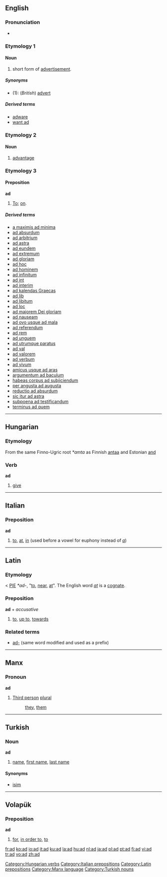 {{see|AD}}
==English==

===Pronunciation===
*{{IPA|/æd/}}

===Etymology 1===

====Noun====
{{en-noun}}

# {{informal}} short form of [[advertisement]].

=====Synonyms=====
*(1): (''British'') [[advert]]

=====Derived terms=====
*[[adware]]
*[[want ad]]

===Etymology 2===

====Noun====
{{en-noun}}

# {{tennis}} [[advantage]]

===Etymology 3===
{{rfc}}

====Preposition====
'''ad'''

# [[to|To]]; [[on]].

=====Derived terms=====
*[[a maximis ad minima]]
*[[ad absurdum]]
*[[ad arbitrium]]
*[[ad astra]]
*[[ad eundem]]
*[[ad extremum]]
*[[ad gloriam]]
*[[ad hoc]]
*[[ad hominem]]
*[[ad infinitum]]
*[[ad int]]
*[[ad interim]]
*[[ad kalendas Graecas]]
*[[ad lib]]
*[[ad libitum]]
*[[ad loc]]
*[[ad majorem Dei gloriam]]
*[[ad nauseam]]
*[[ad ovo usque ad mala]]
*[[ad referendum]]
*[[ad rem]]
*[[ad unguem]]
*[[ad utrumque paratus]]
*[[ad val]]
*[[ad valorem]]
*[[ad verbum]]
*[[ad vivum]]
*[[amicus usque ad aras]]
*[[argumentum ad baculum]]
*[[habeas corpus ad subjiciendum]]
*[[per angusta ad augusta]]
*[[reductio ad absurdum]]
*[[sic itur ad astra]]
*[[subpoena ad testificandum]]
*[[terminus ad quem]]

----

==Hungarian==

===Etymology===
From the same Finno-Ugric root ''*amta'' as Finnish [[antaa]] and Estonian [[and#Estonian|and]]

===Verb===
'''ad'''

# [[give]]

----

==Italian==

===Preposition===
'''ad'''

# [[to]], [[at]], [[in]] (used before a vowel for euphony instead of ''[[a#Italian|a]]'')

----

==Latin==

===Etymology===
< [[PIE]] ''*ad-'', "[[to]], [[near]], [[at]]". The English word ''[[at]]'' is a [[cognate]].

===Preposition===
'''ad''' + ''accusative''

# [[to]], [[up to]], [[towards]]

===Related terms===
*[[ad-]] (same word modified and used as a prefix)

----

==Manx==

===Pronoun===
'''ad'''

# [[Third person]] [[plural]]
#: [[they]], [[them]]

----

==Turkish==

===Noun===
'''ad'''

# [[name]], [[first name]], [[last name]]

====Synonyms====
*[[isim]]

----

==Volapük==

===Preposition===
'''ad'''

# [[for]], [[in order to]], [[to]]

[[Category:Hungarian verbs]]
[[Category:Italian prepositions]]
[[Category:Latin prepositions]]
[[Category:Manx language]]
[[Category:Turkish nouns]]

[[fr:ad]]
[[ko:ad]]
[[io:ad]]
[[it:ad]]
[[ku:ad]]
[[la:ad]]
[[hu:ad]]
[[nl:ad]]
[[ja:ad]]
[[pl:ad]]
[[pt:ad]]
[[fi:ad]]
[[vi:ad]]
[[tr:ad]]
[[vo:ad]]
[[zh:ad]]